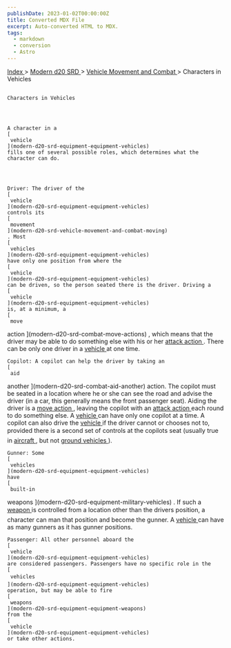 ```yaml
---
publishDate: 2023-01-02T00:00:00Z
title: Converted MDX File
excerpt: Auto-converted HTML to MDX.
tags:
  - markdown
  - conversion
  - Astro
---
```







[
      Index
     ](-index)
     >
     [
      Modern d20 SRD
     ](modern-d20-srd-index)
     >
     [
      Vehicle Movement and Combat
     ](modern-d20-srd-vehicle-movement-and-combat-index)
     > Characters in Vehicles
    




## 
    Characters in Vehicles
   



    A character in a
    [
     vehicle
    ](modern-d20-srd-equipment-equipment-vehicles)
    fills one of several possible roles, which determines what the character can do.
   



    Driver: The driver of the
    [
     vehicle
    ](modern-d20-srd-equipment-equipment-vehicles)
    controls its
    [
     movement
    ](modern-d20-srd-vehicle-movement-and-combat-moving)
    . Most
    [
     vehicles
    ](modern-d20-srd-equipment-equipment-vehicles)
    have only one position from where the
    [
     vehicle
    ](modern-d20-srd-equipment-equipment-vehicles)
    can be driven, so the person seated there is the driver. Driving a
    [
     vehicle
    ](modern-d20-srd-equipment-equipment-vehicles)
    is, at a minimum, a
    [
     move
  action
    ](modern-d20-srd-combat-move-actions)
    , which means that the driver may be able to do something else with his or her
    [
     attack
  action
    ](modern-d20-srd-combat-attack-actions)
    . There can be only one driver in a
    [
     vehicle
    ](modern-d20-srd-equipment-equipment-vehicles)
    at one time.
   



    Copilot: A copilot can help the driver by taking an
    [
     aid
  another
    ](modern-d20-srd-combat-aid-another)
    action. The copilot must be seated in a location where he or she can see the road and advise the driver (in a car, this generally means the front passenger seat). Aiding the driver is a
    [
     move
  action
    ](modern-d20-srd-combat-move-actions)
    , leaving the copilot with an
    [
     attack
  action
    ](modern-d20-srd-combat-attack-actions)
    each round to do something else. A
    [
     vehicle
    ](modern-d20-srd-equipment-equipment-vehicles)
    can have only one copilot at a time. A copilot can also drive the
    [
     vehicle
    ](modern-d20-srd-equipment-equipment-vehicles)
    if the driver cannot or chooses not to, provided there is a second set of controls at the copilots seat (usually true in
    [
     aircraft
    ](modern-d20-srd-equipment-civilian-aircraft)
    , but not
    [
     ground
  vehicles
    ](modern-d20-srd-equipment-equipment-vehicles)
    ).
   



    Gunner: Some
    [
     vehicles
    ](modern-d20-srd-equipment-equipment-vehicles)
    have
    [
     built-in
  weapons
    ](modern-d20-srd-equipment-military-vehicles)
    . If such a
    [
     weapon
    ](modern-d20-srd-equipment-military-vehicles)
    is controlled from a location other than the drivers position, a character can man that position and become the gunner. A
    [
     vehicle
    ](modern-d20-srd-equipment-equipment-vehicles)
    can have as many gunners as it has gunner positions.
   



    Passenger: All other personnel aboard the
    [
     vehicle
    ](modern-d20-srd-equipment-equipment-vehicles)
    are considered passengers. Passengers have no specific role in the
    [
     vehicles
    ](modern-d20-srd-equipment-equipment-vehicles)
    operation, but may be able to fire
    [
     weapons
    ](modern-d20-srd-equipment-equipment-weapons)
    from the
    [
     vehicle
    ](modern-d20-srd-equipment-equipment-vehicles)
    or take other actions.
   





